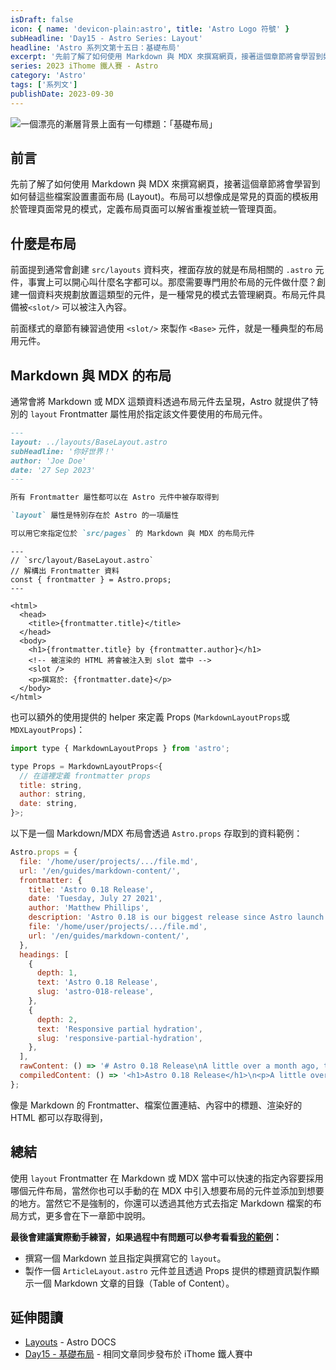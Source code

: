 ```yaml
---
isDraft: false
icon: { name: 'devicon-plain:astro', title: 'Astro Logo 符號' }
subHeadline: 'Day15 - Astro Series: Layout'
headline: 'Astro 系列文第十五日：基礎布局'
excerpt: '先前了解了如何使用 Markdown 與 MDX 來撰寫網頁，接著這個章節將會學習到如何替這些檔案設置畫面布局 (Layout)。布局可以想像成是常見的頁面的模板用於管理頁面常見的模式，定義布局頁面可以解省重複並統一管理頁面。'
series: 2023 iThome 鐵人賽 - Astro
category: 'Astro'
tags: ['系列文']
publishDate: 2023-09-30
---
```


![一個漂亮的漸層背景上面有一句標題：「基礎布局」](./day15-layout.webp)

## 前言

先前了解了如何使用 Markdown 與 MDX 來撰寫網頁，接著這個章節將會學習到如何替這些檔案設置畫面布局 (Layout)。布局可以想像成是常見的頁面的模板用於管理頁面常見的模式，定義布局頁面可以解省重複並統一管理頁面。

## 什麼是布局

前面提到通常會創建 `src/layouts` 資料夾，裡面存放的就是布局相關的 `.astro` 元件，事實上可以開心叫什麼名字都可以。那麼需要專門用於布局的元件做什麼？創建一個資料夾規劃放置這類型的元件，是一種常見的模式去管理網頁。布局元件具備被`<slot/>` 可以被注入內容。

前面樣式的章節有練習過使用 `<slot/>` 來製作 `<Base>` 元件，就是一種典型的布局用元件。

## Markdown 與 MDX 的布局

通常會將 Markdown 或 MDX 這類資料透過布局元件去呈現，Astro 就提供了特別的 `layout` Frontmatter 屬性用於指定該文件要使用的布局元件。

```markdown
---
layout: ../layouts/BaseLayout.astro
subHeadline: '你好世界！'
author: 'Joe Doe'
date: '27 Sep 2023'
---

所有 Frontmatter 屬性都可以在 Astro 元件中被存取得到

`layout` 屬性是特別存在於 Astro 的一項屬性

可以用它來指定位於 `src/pages` 的 Markdown 與 MDX 的布局元件
```

```astro
---
// `src/layout/BaseLayout.astro`
// 解構出 Frontmatter 資料
const { frontmatter } = Astro.props;
---

<html>
  <head>
    <title>{frontmatter.title}</title>
  </head>
  <body>
    <h1>{frontmatter.title} by {frontmatter.author}</h1>
    <!-- 被渲染的 HTML 將會被注入到 slot 當中 -->
    <slot />
    <p>撰寫於: {frontmatter.date}</p>
  </body>
</html>
```

也可以額外的使用提供的 helper 來定義 Props (`MarkdownLayoutProps`或 `MDXLayoutProps`)：

```jsx
import type { MarkdownLayoutProps } from 'astro';

type Props = MarkdownLayoutProps<{
  // 在這裡定義 frontmatter props
  title: string,
  author: string,
  date: string,
}>;
```

以下是一個 Markdown/MDX 布局會透過 `Astro.props` 存取到的資料範例：

```jsx
Astro.props = {
  file: '/home/user/projects/.../file.md',
  url: '/en/guides/markdown-content/',
  frontmatter: {
    title: 'Astro 0.18 Release',
    date: 'Tuesday, July 27 2021',
    author: 'Matthew Phillips',
    description: 'Astro 0.18 is our biggest release since Astro launch.',
    file: '/home/user/projects/.../file.md',
    url: '/en/guides/markdown-content/',
  },
  headings: [
    {
      depth: 1,
      text: 'Astro 0.18 Release',
      slug: 'astro-018-release',
    },
    {
      depth: 2,
      text: 'Responsive partial hydration',
      slug: 'responsive-partial-hydration',
    },
  ],
  rawContent: () => '# Astro 0.18 Release\nA little over a month ago, the first public beta [...]',
  compiledContent: () => '<h1>Astro 0.18 Release</h1>\n<p>A little over a month ago, the first public beta [...]</p>',
};
```

像是 Markdown 的 Frontmatter、檔案位置連結、內容中的標題、渲染好的 HTML 都可以存取得到，

## 總結

使用 `layout` Frontmatter 在 Markdown 或 MDX 當中可以快速的指定內容要採用哪個元件布局，當然你也可以手動的在 MDX 中引入想要布局的元件並添加到想要的地方。當然它不是強制的，你還可以透過其他方式去指定 Markdown 檔案的布局方式，更多會在下一章節中說明。

**最後會建議實際動手練習，如果過程中有問題可以參考看看[我的範例](https://github.com/riceball-tw/astro-blog/blob/main/src/pages/post/%5B...slug%5D.astro)：**

- 撰寫一個 Markdown 並且指定與撰寫它的 `layout`。
- 製作一個 `ArticleLayout.astro` 元件並且透過 Props 提供的標題資訊製作顯示一個 Markdown 文章的目錄（Table of Content）。

## 延伸閱讀

- [Layouts](https://docs.astro.build/en/core-concepts/layouts/) - Astro DOCS
- [Day15 - 基礎布局](https://ithelp.ithome.com.tw/articles/10330630) - 相同文章同步發布於 iThome 鐵人賽中
